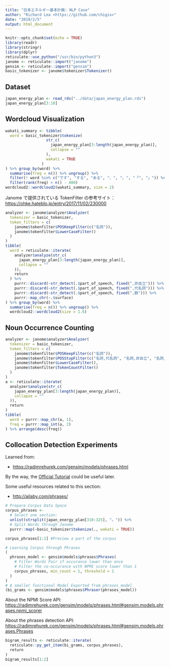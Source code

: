 ```yaml
---
title: "日本エネルギー基本計画: NLP Case"
author: "Richard Lea <https://github.com/chigix>"
date: "2019/2/5"
output: html_document
---
```


```r
knitr::opts_chunk$set(echo = TRUE)
library(readr)
library(stringr)
library(dplyr)
reticulate::use_python("/usr/bin/python3")
janome <- reticulate::import("janome")
gensim <- reticulate::import("gensim")
basic_tokenizer <- janome$tokenizer$Tokenizer()
```

## Dataset

```r
japan_energy_plan <- read_rds("../data/japan_energy_plan.rds")
japan_energy_plan[3:10]
```

## Wordcloud Visualization

```r
wakati_summary <- tibble(
  word = basic_tokenizer$tokenize(
                  str_c(
                    japan_energy_plan[3:length(japan_energy_plan)],
                    collapse = ""
                  ),
                  wakati = TRUE
                )
) %>% group_by(word) %>%
  summarise(freq = n()) %>% ungroup() %>%
  filter(! word %in% c("です", "する", "ある", "、", "。", "「", "」")) %>%
  filter(rank(freq) > n() - 400)
wordcloud2::wordcloud2(wakati_summary, size = 2)
```

Janome で提供されている TokenFilter の参考サイト：<https://ohke.hateblo.jp/entry/2017/11/02/230000>
```r
analyzer <- janome$analyzer$Analyzer(
  tokenizer = basic_tokenizer,
  token_filters = c(
    janome$tokenfilter$POSKeepFilter(c("名詞")),
    janome$tokenfilter$LowerCaseFilter()
  )
)
tibble(
  word = reticulate::iterate(
    analyzer$analyze(str_c(
      japan_energy_plan[3:length(japan_energy_plan)],
      collapse = ""
    )),
    return
  ) %>%
    purrr::discard(~str_detect(.$part_of_speech, fixed(",非自立"))) %>%
    purrr::discard(~str_detect(.$part_of_speech, fixed(",代名詞"))) %>%
    purrr::discard(~str_detect(.$part_of_speech, fixed(",数"))) %>%
    purrr::map_chr(~.$surface)
) %>% group_by(word) %>%
  summarise(freq = n()) %>% ungroup() %>%
  wordcloud2::wordcloud2(size = 1.6)
```

## Noun Occurrence Counting

```r
analyzer <- janome$analyzer$Analyzer(
  tokenizer = basic_tokenizer,
  token_filters = c(
    janome$tokenfilter$POSKeepFilter(c("名詞")),
    janome$tokenfilter$POSStopFilter(c("名詞,代名詞", "名詞,非自立", "名詞,数")),
    janome$tokenfilter$LowerCaseFilter(),
    janome$tokenfilter$TokenCountFilter()
  )
)
a <- reticulate::iterate(
  analyzer$analyze(str_c(
    japan_energy_plan[3:length(japan_energy_plan)],
    collapse = ""
  )),
  return
)
tibble(
  word = purrr::map_chr(a, 1),
  freq = purrr::map_int(a, 2)
) %>% arrange(desc(freq))
```

## Collocation Detection Experiments

Learned from:

* <https://radimrehurek.com/gensim/models/phrases.html>

By the way, the [Official Tutorial](https://radimrehurek.com/gensim/tutorial.html) could be useful later.

Some useful resources related to this section:

* <http://ailaby.com/phrases/>

```r
# Prepare Corpus Data Space
corpus_phrases <-
  # Select one section:
  unlist(strsplit(japan_energy_plan[310:325], "。")) %>%
  # Split Words through Janome
  purrr::map(~basic_tokenizer$tokenize(., wakati = TRUE))

corpus_phrases[1:2] #Preview a part of the corpus

# Learning Corpus through Phrases
(
  phrases_model <- gensim$models$phrases$Phrases(
    # Filter Words Pair if occurance lower than once
    # Filter the co-occurance with NPMI score lower than 1
    corpus_phrases, min_count = 1, threshold = 1
  )
)
# A smaller functional Model Exported from phrases_model
(bi_grams <- gensim$models$phrases$Phraser(phrases_model))
```

About the NPMI Score API:
<https://radimrehurek.com/gensim/models/phrases.html#gensim.models.phrases.npmi_scorer>

About the phrases detection API:
<https://radimrehurek.com/gensim/models/phrases.html#gensim.models.phrases.Phrases>

```r
bigram_results <- reticulate::iterate(
  reticulate::py_get_item(bi_grams, corpus_phrases),
  return
)
bigram_results[1:2]
```

